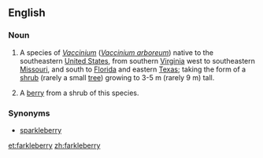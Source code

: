 ==English==
===Noun===
{{wikipedia}}
{{en-noun|farkleberries|-}}
# {{uncountable}} A species of ''[[Vaccinium]]'' (''[[Vaccinium arboreum]]'') native to the southeastern [[United States]], from southern [[Virginia]] west to southeastern [[Missouri]], and south to [[Florida]] and eastern [[Texas]]; taking the form of a [[shrub]] (rarely a small [[tree]]) growing to 3-5 m (rarely 9 m) tall.
# {{countable}} A [[berry]] from a shrub of this species.
===Synonyms===
*[[sparkleberry]]

[[et:farkleberry]]
[[zh:farkleberry]]